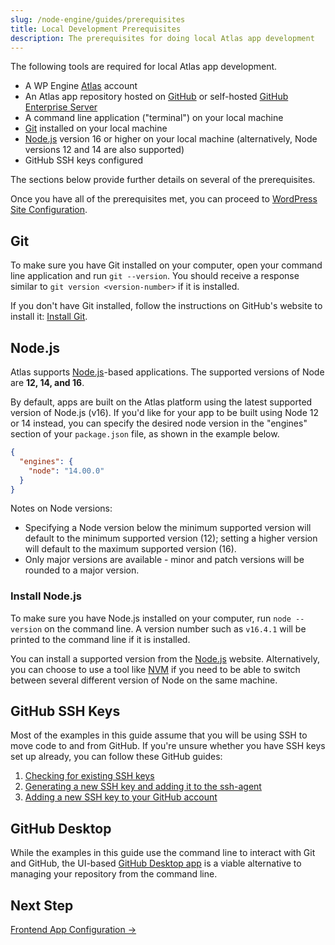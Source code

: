 ```yaml
---
slug: /node-engine/guides/prerequisites
title: Local Development Prerequisites
description: The prerequisites for doing local Atlas app development
---
```


The following tools are required for local Atlas app development.

- A WP Engine [Atlas](https://wpengine.com/atlas) account
- An Atlas app repository hosted on [GitHub](https://github.com/) or self-hosted [GitHub Enterprise Server](https://github.com/enterprise)
- A command line application ("terminal") on your local machine
- [Git](https://github.com/git-guides/install-git) installed on your local machine
- [Node.js](https://nodejs.org/en/download/) version 16 or higher on your local machine (alternatively, Node versions 12 and 14 are also supported)
- GitHub SSH keys configured

The sections below provide further details on several of the prerequisites.

Once you have all of the prerequisites met, you can proceed to [WordPress Site Configuration](./wordpress-site-config).

## Git

To make sure you have Git installed on your computer, open your command line application and run `git --version`. You should receive a response similar to `git version <version-number>` if it is installed.

If you don't have Git installed, follow the instructions on GitHub's website to install it: [Install Git](https://github.com/git-guides/install-git).

## Node.js

Atlas supports [Node.js](https://nodejs.org/)-based applications. The supported versions of Node are **12, 14, and 16**.

By default, apps are built on the Atlas platform using the latest supported version of Node.js (v16). If you'd like for your app to be built using Node 12 or 14 instead, you can specify the desired node version in the "engines" section of your `package.json` file, as shown in the example below.

```json
{
  "engines": {
    "node": "14.00.0"
  }
}
```

Notes on Node versions:

- Specifying a Node version below the minimum supported version will default to the minimum supported version (12); setting a higher version will default to the maximum supported version (16).
- Only major versions are available - minor and patch versions will be rounded to a major version.

### Install Node.js

To make sure you have Node.js installed on your computer, run `node --version` on the command line. A version number such as `v16.4.1` will be printed to the command line if it is installed.

You can install a supported version from the [Node.js](https://nodejs.org/en/) website. Alternatively, you can choose to use a tool like [NVM](https://github.com/nvm-sh/nvm) if you need to be able to switch between several different version of Node on the same machine.

## GitHub SSH Keys

Most of the examples in this guide assume that you will be using SSH to move code to and from GitHub. If you're unsure whether you have SSH keys set up already, you can follow these GitHub guides:

1. [Checking for existing SSH keys](https://docs.github.com/en/authentication/connecting-to-github-with-ssh/checking-for-existing-ssh-keys)
1. [Generating a new SSH key and adding it to the ssh-agent](https://docs.github.com/en/authentication/connecting-to-github-with-ssh/generating-a-new-ssh-key-and-adding-it-to-the-ssh-agent)
1. [Adding a new SSH key to your GitHub account](https://docs.github.com/en/authentication/connecting-to-github-with-ssh/adding-a-new-ssh-key-to-your-github-account)

## GitHub Desktop

While the examples in this guide use the command line to interact with Git and GitHub, the UI-based [GitHub Desktop app](https://docs.github.com/en/get-started/using-github/github-desktop) is a viable alternative to managing your repository from the command line. 

## Next Step

[Frontend App Configuration &#8594;](./frontend-app-config)
